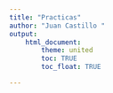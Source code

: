 ```yaml
---
title: "Practicas"
author: "Juan Castillo "
output:
    html_document:
        theme: united
        toc: TRUE
        toc_float: TRUE

---
```

<br/>

<br/>
